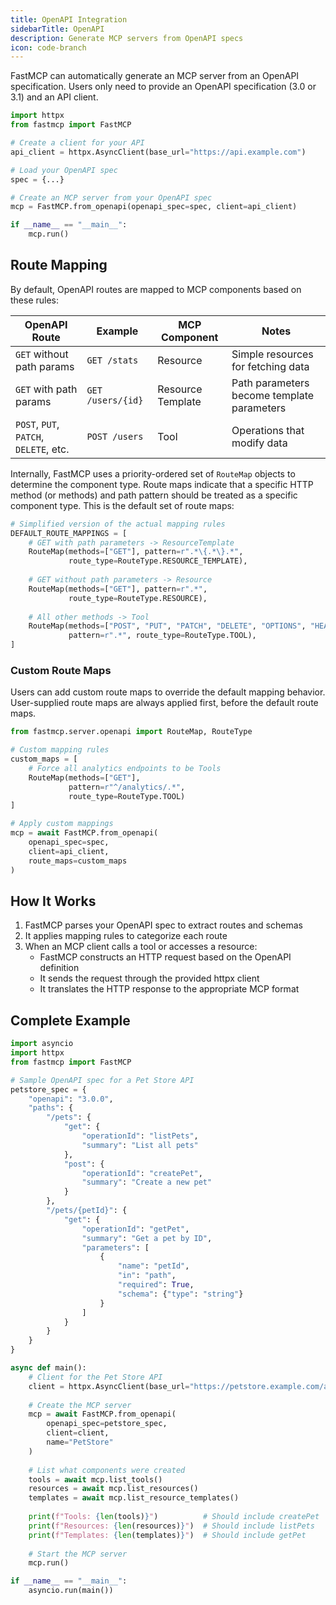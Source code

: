 ```yaml
---
title: OpenAPI Integration
sidebarTitle: OpenAPI
description: Generate MCP servers from OpenAPI specs
icon: code-branch
---
```


FastMCP can automatically generate an MCP server from an OpenAPI specification. Users only need to provide an OpenAPI specification (3.0 or 3.1) and an API client.

```python
import httpx
from fastmcp import FastMCP

# Create a client for your API
api_client = httpx.AsyncClient(base_url="https://api.example.com")

# Load your OpenAPI spec
spec = {...} 

# Create an MCP server from your OpenAPI spec
mcp = FastMCP.from_openapi(openapi_spec=spec, client=api_client)

if __name__ == "__main__":
    mcp.run()
```

## Route Mapping

By default, OpenAPI routes are mapped to MCP components based on these rules:

| OpenAPI Route | Example |MCP Component | Notes |
|- | - | - | - |
| `GET` without path params | `GET /stats` | Resource | Simple resources for fetching data |
| `GET` with path params | `GET /users/{id}` | Resource Template | Path parameters become template parameters |
| `POST`, `PUT`, `PATCH`, `DELETE`, etc. | `POST /users` | Tool | Operations that modify data |


Internally, FastMCP uses a priority-ordered set of `RouteMap` objects to determine the component type. Route maps indicate that a specific HTTP method (or methods) and path pattern should be treated as a specific component type. This is the default set of route maps:

```python
# Simplified version of the actual mapping rules
DEFAULT_ROUTE_MAPPINGS = [
    # GET with path parameters -> ResourceTemplate
    RouteMap(methods=["GET"], pattern=r".*\{.*\}.*", 
             route_type=RouteType.RESOURCE_TEMPLATE),
    
    # GET without path parameters -> Resource
    RouteMap(methods=["GET"], pattern=r".*", 
             route_type=RouteType.RESOURCE),
    
    # All other methods -> Tool
    RouteMap(methods=["POST", "PUT", "PATCH", "DELETE", "OPTIONS", "HEAD"],
             pattern=r".*", route_type=RouteType.TOOL),
]
```

### Custom Route Maps

Users can add custom route maps to override the default mapping behavior. User-supplied route maps are always applied first, before the default route maps.

```python
from fastmcp.server.openapi import RouteMap, RouteType

# Custom mapping rules
custom_maps = [
    # Force all analytics endpoints to be Tools
    RouteMap(methods=["GET"], 
             pattern=r"^/analytics/.*", 
             route_type=RouteType.TOOL)
]

# Apply custom mappings
mcp = await FastMCP.from_openapi(
    openapi_spec=spec,
    client=api_client,
    route_maps=custom_maps
)
```

## How It Works

1. FastMCP parses your OpenAPI spec to extract routes and schemas
2. It applies mapping rules to categorize each route
3. When an MCP client calls a tool or accesses a resource:
   - FastMCP constructs an HTTP request based on the OpenAPI definition
   - It sends the request through the provided httpx client
   - It translates the HTTP response to the appropriate MCP format

## Complete Example

```python
import asyncio
import httpx
from fastmcp import FastMCP

# Sample OpenAPI spec for a Pet Store API
petstore_spec = {
    "openapi": "3.0.0",
    "paths": {
        "/pets": {
            "get": {
                "operationId": "listPets",
                "summary": "List all pets"
            },
            "post": {
                "operationId": "createPet",
                "summary": "Create a new pet"
            }
        },
        "/pets/{petId}": {
            "get": {
                "operationId": "getPet",
                "summary": "Get a pet by ID",
                "parameters": [
                    {
                        "name": "petId",
                        "in": "path",
                        "required": True,
                        "schema": {"type": "string"}
                    }
                ]
            }
        }
    }
}

async def main():
    # Client for the Pet Store API
    client = httpx.AsyncClient(base_url="https://petstore.example.com/api")
    
    # Create the MCP server
    mcp = await FastMCP.from_openapi(
        openapi_spec=petstore_spec,
        client=client,
        name="PetStore"
    )
    
    # List what components were created
    tools = await mcp.list_tools()
    resources = await mcp.list_resources()
    templates = await mcp.list_resource_templates()
    
    print(f"Tools: {len(tools)}")          # Should include createPet
    print(f"Resources: {len(resources)}")  # Should include listPets
    print(f"Templates: {len(templates)}")  # Should include getPet
    
    # Start the MCP server
    mcp.run()

if __name__ == "__main__":
    asyncio.run(main())
```


